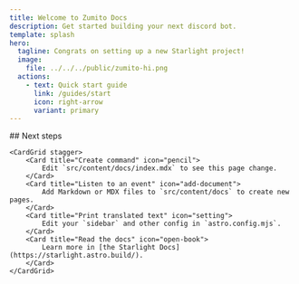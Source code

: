 ```yaml
---
title: Welcome to Zumito Docs
description: Get started building your next discord bot.
template: splash
hero:
  tagline: Congrats on setting up a new Starlight project!
  image:
    file: ../../../public/zumito-hi.png
  actions:
    - text: Quick start guide
      link: /guides/start
      icon: right-arrow
      variant: primary
---
```



<div class="hidden">
	## Next steps

	<CardGrid stagger>
		<Card title="Create command" icon="pencil">
			Edit `src/content/docs/index.mdx` to see this page change.
		</Card>
		<Card title="Listen to an event" icon="add-document">
			Add Markdown or MDX files to `src/content/docs` to create new pages.
		</Card>
		<Card title="Print translated text" icon="setting">
			Edit your `sidebar` and other config in `astro.config.mjs`.
		</Card>
		<Card title="Read the docs" icon="open-book">
			Learn more in [the Starlight Docs](https://starlight.astro.build/).
		</Card>
	</CardGrid>
</div>
